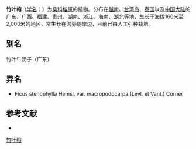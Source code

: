 {{NoteTA|G1=LS}}
{{Speciesbox
| name = 竹叶榕
| status = 
| status_system = 
| image =
| genus = Ficus
| species = stenophylla
| authority = Hemsl.
| subdivision_ranks =[[变种|变种]]
| subdivision =
* 竹叶榕 ''F. s.'' var. ''stenophylla''
}}

'''竹叶榕'''（[[学名|学名]]：{{lang|la|''Ficus stenophylla''}}）为[[桑科|桑科]][[榕属|榕属]]的植物。分布在[[越南|越南]]、[[台湾岛|台湾岛]]、[[泰国|泰国]]以及[[中国大陆|中国大陆]]的[[广东|广东]]、[[广西|广西]]、[[福建|福建]]、[[贵州|贵州]]、[[湖南|湖南]]、[[浙江|浙江]]、[[海南|海南]]、[[湖北|湖北]]等地，生长于海拔160米至2,000米的地区，常生长在沟旁堤岸边，目前已由人工引种栽培。

== 别名 ==
竹叶牛奶子（广东）

== 异名 ==
* Ficus stenophylla Hemsl. var. macropodocarpa (Levl. et Vant.) Corner

== 参考文献 ==
<div class="references-small">
* {{cite web| url =http://www.bioinfo.cn/db05/KmzwSpecies.php?action=view&id=13673| title =竹叶榕（原变种）| work =《中国高等植物数据库全库》| publisher =中国科学院微生物研究所| author =昆明植物研究所| accessdate =2009-02-24| deadurl =yes| archiveurl =https://web.archive.org/web/20160305042057/http://www.bioinfo.cn/db05/KmzwSpecies.php?action=view&id=13673| archivedate =2016-03-05}}
</div>
{{Taxonbar|from=Q15227838}}

[[Category:榕属|竹叶榕]]


{{植物小作品}}